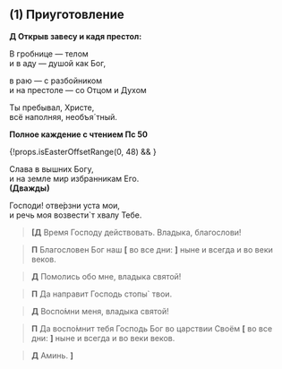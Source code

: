 
## (1) Приуготовление

**Д Открыв завесу и кадя престол:**

В гробнице — телом  
и в аду — душой как Бог,

в раю — с раз­бой­ником  
и на престоле — со Отцом и Духом

Ты пребывал, Христе,  
всё напол­няя, необъя´тный.

**Полное каждение с чтением Пс 50**

{!props.isEasterOffsetRange(0, 48) && <MdxLoader src="Shared/Paraklit" lang={props.lang} />}

Слава в вышних Богу,  
и на земле мир избранникам Его.  
**(Дважды)**

Господи! отве́рзни уста мои,  
и речь моя возвести`т хва­лу Тебе.

> **<b>[</b>Д**
> Время Господу действовать. Владыка, благослови!

> **П**
> Благословен Бог наш **[**&nbsp;во все дни:&nbsp;**]**
> ныне и всегда и во веки веков.

> **Д**
> Помолись обо мне, владыка святой!

> **П**
> Да направит Господь стопы` твои.

> **Д**
> Воспо́мни меня, владыка святой!

> **П**
> Да воспо́мнит тебя Господь Бог во царствии Своём
> **[**&nbsp;во все дни:&nbsp;**]**
> ны­не и всегда и во веки веков.

> **Д** Аминь.
> **<b>]</b>**
